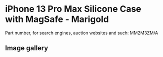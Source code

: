 
# iPhone 13 Pro Max Silicone Case with MagSafe - Marigold

Part number, for search engines, auction websites and such: MM2M3ZM/A

## Image gallery

<div style={{ width: "768px" }}>
  <GalleryComponent
    images={[
      {
        original: "/everysource/MM2M3.png",
        thumbnail: "/everypreview/MM2M3.png",
      },
      {
        original: "/everysource/MM2M3_AV1.png",
        thumbnail: "/everypreview/MM2M3_AV1.png",
      },
      {
        original: "/everysource/MM2M3_AV2.png",
        thumbnail: "/everypreview/MM2M3_AV2.png",
      },
      {
        original: "/everysource/MM2M3_AV3.png",
        thumbnail: "/everypreview/MM2M3_AV3.png",
      }
    ]}
  />
</div>